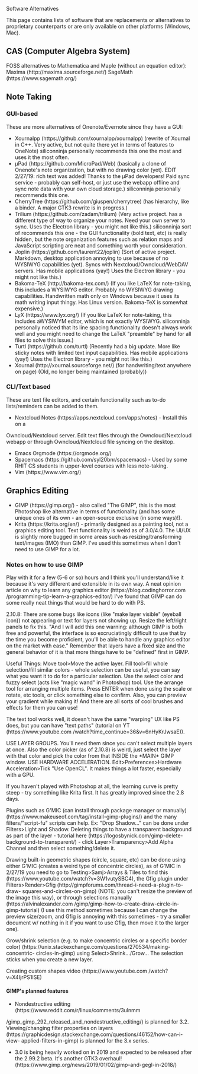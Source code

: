 Software Alternatives

This page contains lists of software that are replacements or alternatives to
proprietary counterparts or are only available on other platforms (Windows, Mac).

== CAS (Computer Algebra System) ==
FOSS alternatives to Mathematica and Maple (without an equation editor):
Maxima (http://maxima.sourceforge.net/)
SageMath (https://www.sagemath.org/)

== Note Taking ==
=== GUI-based ===
These are more alternatives of Onenote/Evernote since they have a GUI:
* Xournalpp (https://github.com/xournalpp/xournalpp) (rewrite of Xournal in C++. Very active, but not quite there yet in terms of features to OneNote) siliconninja personally recommends this one the most and uses it the most often.
* μPad (https://github.com/MicroPad/Web) (basically a clone of Onenote's note organization, but with no drawing color (yet). EDIT 2/27/19: rich text was added! Thanks to the μPad developers! Paid sync service - probably can self-host, or just use the webapp offline and sync note data with your own cloud storage.) siliconninja personally recommends this one.
* CherryTree (https://github.com/giuspen/cherrytree) (has hierarchy, like a binder. A major GTK3 rewrite is in progress.)
* Trilium (https://github.com/zadam/trilium) (Very active project. has a different type of way to organize your notes. Need your own server to sync. Uses the Electron library - you might not like this.) siliconninja sort of recommends this one - the GUI functionality (bold text, etc) is really hidden, but the note organization features such as relation maps and JavaScript scripting are neat and something worth your consideration.
* Joplin (https://github.com/laurent22/joplin) (Sort of active project. Markdown, desktop application annoying to use because of no WYSIWYG capabilities (yet). Syncs with Nextcloud/Owncloud/WebDAV servers. Has mobile applications (yay!) Uses the Electron library - you might not like this.)
* Bakoma-TeX (http://bakoma-tex.com/) (If you like LaTeX for note-taking, this includes a WYSIWYG editor. Probably no WYSIWYG drawing capabilities. Handwritten math only on Windows because it uses its math writing input thingy. Has Linux version. Bakoma-TeX is somewhat expensive.)
* LyX (https://www.lyx.org/) (If you like LaTeX for note-taking, this includes aWYSIWYM editor, which is not exactly WYSIWYG. siliconninja personally noticed that its line spacing functionality doesn't always work well and you might need to change the LaTeX "preamble" by hand for all files to solve this issue.)
* Turtl (https://github.com/turtl) (Recently had a big update. More like sticky notes with limited text input capabilities. Has mobile applications (yay!) Uses the Electron library - you might not like this.)
* Xournal (http://xournal.sourceforge.net/) (for handwriting/text anywhere on page) (Old, no longer being maintained (probably))

=== CLI/Text based ===

These are text file editors, and certain functionality such as to-do lists/reminders
can be added to them.

* Nextcloud Notes (https://apps.nextcloud.com/apps/notes) - Install this on a
Owncloud/Nextcloud server. Edit text files through the Owncloud/Nextcloud
webapp or through Owncloud/Nextcloud file syncing on the desktop.
* Emacs Orgmode (https://orgmode.org/)
* Spacemacs (https://github.com/syl20bnr/spacemacs) - Used by some RHIT CS students in upper-level courses with less note-taking.
* Vim (https://www.vim.org/)

== Graphics Editing ==

* GIMP (https://gimp.org/) - also called "The GIMP", this is the most Photoshop like alternative in terms of functionality (and has some unique ones of its own - an open-source exclusive (in some ways)!).
* Krita (https://krita.org/en/) - primarily designed as a painting tool, not a graphics editing tool. Text functionality is weird as of 3.0/4.0. The UI/UX is slightly more bugged in some areas such as resizing/transforming text/images (IMO) than GIMP. I've used this sometimes when I don't need to use GIMP for a lot.

=== Notes on how to use GIMP ===

Play with it for a few (5-6 or so) hours and I think you'll understand/like it
because it's very different and extensible in its own way. A neat opinion
article on why to learn any graphics editor (https://blog.codinghorror.com
/programming-tip-learn-a-graphics-editor/) I've found that GIMP can do some
really neat things that would be hard to do with PS.

2.10.8: There are some bugs like icons (like "make layer visible" (eyeball icon)) not appearing or text
for layers not showing up. Resize the left/right panels to fix this.
"And I will add this one warning: although GIMP is both free and powerful, the
interface is so excruciatingly difficult to use that by the time you become
proficient, you'll be able to handle any graphics editor on the market with ease."
Remember that layers have a fixed size and the general behavior of it is that
more things have to be "defined" first in GIMP.

Useful Things: Move tool>Move the active layer. Fill tool>fill whole
selection/fill similar colors - whole selection can be useful, you can say what
you want it to do for a particular selection. Use the select color and fuzzy
select (acts like "magic wand" in Photoshop) tool. Use the arrange tool for
arranging multiple items. Press ENTER when done using the scale or rotate,
etc tools, or click something else to confirm. Also, you can preview your
gradient while making it! And there are all sorts of cool brushes and effects
for them you can use!

The text tool works well, it doesn't have the same "warping" UX like PS
does, but you can have "text paths" (tutorial on YT (https://www.youtube.com
/watch?time_continue=36&v=6nHyKrJwsaE)).

USE LAYER GROUPS. You'll need them since you can't select multiple layers
at once. Also the color picker (as of 2.10.8) is weird, just select the layer with
that color and pick the color from that INSIDE the *MAIN* GIMP window.
USE HARDWARE ACCELERATION. Edit>Preferences>Hardware
Acceleration>Tick "Use OpenCL". It makes things a lot faster, especially with
a GPU.

If you haven't played with Photoshop at all, the learning curve is pretty steep - try something like Krita first. It has greatly improved since the 2.8 days.

Plugins such as G'MIC (can install through package manager or manually)
(https://www.makeuseof.com/tag/install-gimp-plugins/) and the many
filters/"script-fu" scripts can help. Ex: "Drop Shadow..." can be done under
Filters>Light and Shadow. Deleting things to have a transparent background
as part of the layer - tutorial here (https://logosbynick.com/gimp-delete-
background-to-transparent/) - click Layer>Transparency>Add Alpha Channel
and then select something/delete it.

Drawing built-in geometric shapes (circle, square, etc) can be done using
either G'MIC (creates a weird type of concentric circles), as of G'MIC in
2/27/19 you need to go to Testing>Samj>Arrays & Tiles to find this
(https://www.youtube.com/watch?v=3W1vutySBC4), the Gfig plugin under
Filters>Render>Gfig (http://gimpforums.com/thread-i-need-a-plugin-to-draw-
squares-and-circles-on-gimp) (NOTE: you can't resize the preview of the
image this way), or through selections manually (https://alvinalexander.com
/gimp/gimp-how-to-create-draw-circle-in-gimp-tutorial) (I use this method
sometimes because I can change the preview size/zoom, and Gfig is annoying
with this sometimes - try a smaller document w/ nothing in it if you want to
use Gfig, then move it to the larger one).

Grow/shrink selection (e.g. to make concentric circles or a specific border
color) (https://unix.stackexchange.com/questions/270534/making-concentric-
circles-in-gimp) using Select>Shrink.../Grow... The selection sticks when you
create a new layer.

Creating custom shapes video (https://www.youtube.com
/watch?v=X4IjrPS1ISE)

==== GIMP's planned features ====
* Nondestructive editing (https://www.reddit.com/r/linux/comments/3ulnmm
/gimp_gimp_292_released_and_nondestructive_editing/) is planned for 3.2.
Viewing/changing filter properties on layers
(https://graphicdesign.stackexchange.com/questions/46152/how-can-i-view-
applied-filters-in-gimp) is planned for the 3.x series.
* 3.0 is being heavily worked on in 2019 and expected to be released after the 2.99.2 beta. It's another GTK3 overhaul! (https://www.gimp.org/news/2019/01/02/gimp-and-gegl-in-2018/)


